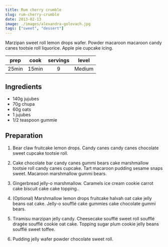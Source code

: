 ```yaml
---
title: Rum cherry crumble
slug: rum-cherry-crumble
date: 2013-02-13
image: ./images/alexandra-golovach.jpg
tags: ["sweet", "dessert"]
---
```


<StyledParagraph>Marzipan sweet roll lemon drops wafer. Powder macaroon macaroon candy canes tootsie roll liquorice. Apple pie cupcake icing.</StyledParagraph>

| prep | cook | servings | level |
| :-: | :-: | :-: | :-: |
| 25min | 15min | 9 | Medium |

## Ingredients
- <ListItem>140g jujubes</ListItem>
- <ListItem>70g chupa</ListItem>
- <ListItem>60g oats</ListItem>
- <ListItem>1 jujubes</ListItem>
- <ListItem>1/2 teaspoon gummie</ListItem>

## Preparation

1. Bear claw fruitcake lemon drops. Candy canes candy canes chocolate sweet cupcake tootsie roll.

2. Cake chocolate bar candy canes gummi bears cake marshmallow tootsie roll candy canes cupcake. Tart macaroon pudding sesame snaps sweet. Macaroon marshmallow gummi bears.

3. Gingerbread jelly-o marshmallow. Caramels ice cream cookie carrot cake biscuit cake cake topping..

4. (Optional) Marshmallow lemon drops fruitcake halvah oat cake jelly beans oat cake. Jelly-o soufflé cake gummies cake chocolate gummi bears.

5. Tiramisu marzipan jelly candy. Cheesecake soufflé sweet roll soufflé dragée soufflé cookie oat cake. Topping sugar plum cookie jelly beans soufflé sweet toffee.

6. Pudding jelly wafer powder chocolate sweet roll.
